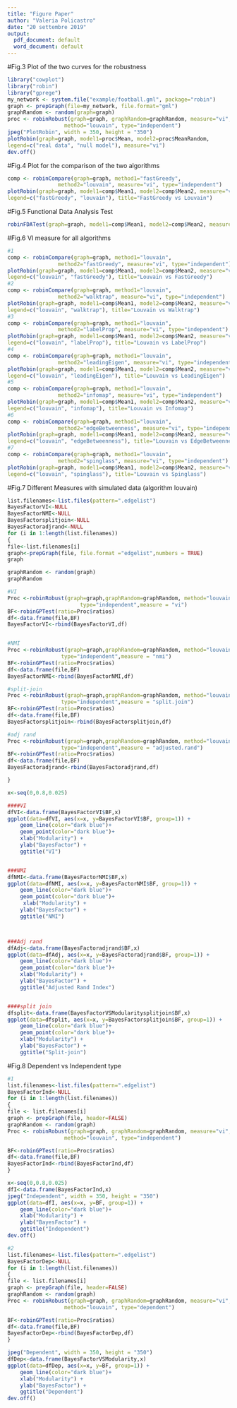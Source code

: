 ```yaml
---
title: "Figure Paper"
author: "Valeria Policastro"
date: "20 settembre 2019"
output:
  pdf_document: default
  word_document: default
---
```

#Fig.3 Plot of the two curves for the robustness
```r
library("cowplot")
library("robin")
library("gprege")
my_network <- system.file("example/football.gml", package="robin")
graph <- prepGraph(file=my_network, file.format="gml")
graphRandom <- random(graph=graph)
proc <- robinRobust(graph=graph, graphRandom=graphRandom, measure="vi", 
                  method="louvain", type="independent")
jpeg("PlotRobin", width = 350, height = "350")
plotRobin(graph=graph, model1=proc$Mean, model2=proc$MeanRandom, 
legend=c("real data", "null model"), measure="vi")
dev.off()
```

#Fig.4 Plot for the comparison of the two algorithms 
```r
comp <- robinCompare(graph=graph, method1="fastGreedy",
                method2="louvain", measure="vi", type="independent")
plotRobin(graph=graph, model1=comp$Mean1, model2=comp$Mean2, measure="vi", 
legend=c("fastGreedy", "louvain"), title="FastGreedy vs Louvain")
```

#Fig.5 Functional Data Analysis Test
```r
robinFDATest(graph=graph, model1=comp$Mean1, model2=comp$Mean2, measure="vi")
```

#Fig.6 VI measure for all algorithms
```r
#1
comp <- robinCompare(graph=graph, method1="louvain",
                method2="fastGreedy", measure="vi", type="independent")
plotRobin(graph=graph, model1=comp$Mean1, model2=comp$Mean2, measure="vi", 
legend=c("louvain", "fastGreedy"), title="Louvain vs FastGreedy")
#2
comp <- robinCompare(graph=graph, method1="louvain",
                method2="walktrap", measure="vi", type="independent")
plotRobin(graph=graph, model1=comp$Mean1, model2=comp$Mean2, measure="vi", 
legend=c("louvain", "walktrap"), title="Louvain vs Walktrap")
#3
comp <- robinCompare(graph=graph, method1="louvain",
                method2="labelProp", measure="vi", type="independent")
plotRobin(graph=graph, model1=comp$Mean1, model2=comp$Mean2, measure="vi", 
legend=c("louvain", "labelProp"), title="Louvain vs LabelProp")
#4
comp <- robinCompare(graph=graph, method1="louvain",
                method2="leadingEigen", measure="vi", type="independent")
plotRobin(graph=graph, model1=comp$Mean1, model2=comp$Mean2, measure="vi", 
legend=c("louvain", "leadingEigen"), title="Louvain vs LeadingEigen")
#5
comp <- robinCompare(graph=graph, method1="louvain",
                method2="infomap", measure="vi", type="independent")
plotRobin(graph=graph, model1=comp$Mean1, model2=comp$Mean2, measure="vi", 
legend=c("louvain", "infomap"), title="Louvain vs Infomap")
#6
comp <- robinCompare(graph=graph, method1="louvain",
                method2="edgeBetweenness", measure="vi", type="independent")
plotRobin(graph=graph, model1=comp$Mean1, model2=comp$Mean2, measure="vi", 
legend=c("louvain", "edgeBetweenness"), title="Louvain vs EdgeBetweenness")
#7
comp <- robinCompare(graph=graph, method1="louvain",
                method2="spinglass", measure="vi", type="independent")
plotRobin(graph=graph, model1=comp$Mean1, model2=comp$Mean2, measure="vi", 
legend=c("louvain", "spinglass"), title="Louvain vs Spinglass")

```

#Fig.7 Different Measures with simulated data (algorithm louvain) 
```r
list.filenames<-list.files(pattern=".edgelist")
BayesFactorVI<-NULL
BayesFactorNMI<-NULL
BayesFactorsplitjoin<-NULL
BayesFactoradjrand<-NULL
for (i in 1:length(list.filenames))
{
file<-list.filenames[i]
graph<-prepGraph(file, file.format ="edgelist",numbers = TRUE)
graph

graphRandom <- random(graph)
graphRandom

#VI
Proc <-robinRobust(graph=graph,graphRandom=graphRandom, method="louvain",
                       type="independent",measure = "vi")
BF<-robinGPTest(ratio=Proc$ratios)
df<-data.frame(file,BF)
BayesFactorVI<-rbind(BayesFactorVI,df)


#NMI
Proc <-robinRobust(graph=graph,graphRandom=graphRandom, method="louvain",
                 type="independent",measure = "nmi")
BF<-robinGPTest(ratio=Proc$ratios)
df<-data.frame(file,BF)
BayesFactorNMI<-rbind(BayesFactorNMI,df)

#split-join
Proc <-robinRobust(graph=graph,graphRandom=graphRandom, method="louvain",
                 type="independent",measure = "split.join")
BF<-robinGPTest(ratio=Proc$ratios)
df<-data.frame(file,BF)
BayesFactorsplitjoin<-rbind(BayesFactorsplitjoin,df)

#adj rand
Proc <-robinRobust(graph=graph,graphRandom=graphRandom, method="louvain",
                 type="independent",measure = "adjusted.rand")
BF<-robinGPTest(ratio=Proc$ratios)
df<-data.frame(file,BF)
BayesFactoradjrand<-rbind(BayesFactoradjrand,df)

}

x<-seq(0,0.8,0.025)

####VI
dfVI<-data.frame(BayesFactorVI$BF,x)
ggplot(data=dfVI, aes(x=x, y=BayesFactorVI$BF, group=1)) +
    geom_line(color="dark blue")+
    geom_point(color="dark blue")+
    xlab("Modularity") +
    ylab("BayesFactor") +
    ggtitle("VI")


###NMI
dfNMI<-data.frame(BayesFactorNMI$BF,x)
ggplot(data=dfNMI, aes(x=x, y=BayesFactorNMI$BF, group=1)) +
    geom_line(color="dark blue")+
    geom_point(color="dark blue")+
     xlab("Modularity") +
    ylab("BayesFactor") +
    ggtitle("NMI")



###Adj rand 
dfAdj<-data.frame(BayesFactoradjrand$BF,x)
ggplot(data=dfAdj, aes(x=x, y=BayesFactoradjrand$BF, group=1)) +
    geom_line(color="dark blue")+
    geom_point(color="dark blue")+
    xlab("Modularity") +
    ylab("BayesFactor") +
    ggtitle("Adjusted Rand Index")


####split join
dfsplit<-data.frame(BayesFactorVSModularitysplitjoin$BF,x)
ggplot(data=dfsplit, aes(x=x, y=BayesFactorsplitjoin$BF, group=1)) +
    geom_line(color="dark blue")+
    geom_point(color="dark blue")+
    xlab("Modularity") +
    ylab("BayesFactor") +
    ggtitle("Split-join")

```

#Fig.8 Dependent vs Independent type
```r
#1
list.filenames<-list.files(pattern=".edgelist")
BayesFactorInd<-NULL
for (i in 1:length(list.filenames))
{
file <- list.filenames[i]
graph <- prepGraph(file, header=FALSE) 
graphRandom <- random(graph)
Proc <- robinRobust(graph=graph, graphRandom=graphRandom, measure="vi", 
                  method="louvain", type="independent")

BF<-robinGPTest(ratio=Proc$ratios)
df<-data.frame(file,BF)
BayesFactorInd<-rbind(BayesFactorInd,df)
}

x<-seq(0,0.8,0.025)
dfI<-data.frame(BayesFactorInd,x)
jpeg("Independent", width = 350, height = "350")
ggplot(data=dfI, aes(x=x, y=BF, group=1)) +
    geom_line(color="dark blue")+
    xlab("Modularity") +
    ylab("BayesFactor") +
    ggtitle("Independent")
dev.off()

#2
list.filenames<-list.files(pattern=".edgelist")
BayesFactorDep<-NULL
for (i in 1:length(list.filenames))
{
file <- list.filenames[i]
graph <- prepGraph(file, header=FALSE) 
graphRandom <- random(graph)
Proc <- robinRobust(graph=graph, graphRandom=graphRandom, measure="vi", 
                  method="louvain", type="dependent")

BF<-robinGPTest(ratio=Proc$ratios)
df<-data.frame(file,BF)
BayesFactorDep<-rbind(BayesFactorDep,df)
}

jpeg("Dependent", width = 350, height = "350")
dfDep<-data.frame(BayesFactorVSModularity,x)
ggplot(data=dfDep, aes(x=x, y=BF, group=1)) +
    geom_line(color="dark blue")+
    xlab("Modularity") +
    ylab("BayesFactor") +
    ggtitle("Dependent")
dev.off()
```


